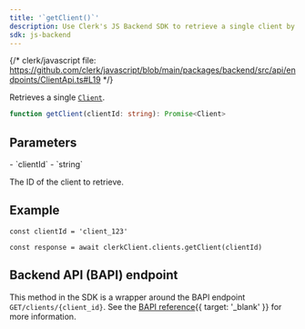 ```yaml
---
title: '`getClient()`'
description: Use Clerk's JS Backend SDK to retrieve a single client by its ID.
sdk: js-backend
---
```


{/* clerk/javascript file: https://github.com/clerk/javascript/blob/main/packages/backend/src/api/endpoints/ClientApi.ts#L19 */}

Retrieves a single [`Client`](/docs/references/javascript/client).

```ts
function getClient(clientId: string): Promise<Client>
```

## Parameters

<Properties>
  - `clientId`
  - `string`

  The ID of the client to retrieve.
</Properties>

## Example

<Include src="_partials/backend/usage" />

```tsx
const clientId = 'client_123'

const response = await clerkClient.clients.getClient(clientId)
```

## Backend API (BAPI) endpoint

This method in the SDK is a wrapper around the BAPI endpoint `GET/clients/{client_id}`. See the [BAPI reference](/docs/reference/backend-api/tag/clients/get/clients/\{client_id}){{ target: '_blank' }} for more information.

